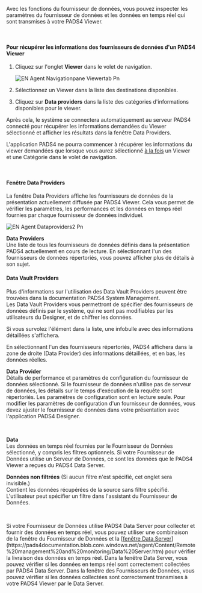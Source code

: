 Avec les fonctions du fournisseur de données, vous pouvez inspecter les paramètres du fournisseur de données et les données en temps réel qui sont transmises à votre PADS4 Viewer.

 

#### **Pour récupérer les informations des fournisseurs de données d'un PADS4 Viewer**

1. Cliquez sur l'onglet **Viewer** dans le volet de navigation.

   ![EN Agent Navigationpane Viewertab Pn](/images/digital-signage/windows-applications/agent/remote-management-and-monitoring/EN-Agent-Navigationpane-Viewertab.png)
2. Sélectionnez un Viewer dans la liste des destinations disponibles.
3. Cliquez sur **Data providers** dans la liste des catégories d'informations disponibles pour le viewer.

Après cela, le système se connectera automatiquement au serveur PADS4 connecté pour récupérer les informations demandées du Viewer sélectionné et afficher les résultats dans la fenêtre Data Providers.

<Warning>
  L'application PADS4 ne pourra commencer à récupérer les informations du viewer demandées que lorsque vous aurez sélectionné <u>à la fois</u> un Viewer et une Catégorie dans le volet de navigation.
</Warning>

 

#### **Fenêtre Data Providers**

La fenêtre Data Providers affiche les fournisseurs de données de la présentation actuellement diffusée par PADS4 Viewer. Cela vous permet de vérifier les paramètres, les performances et les données en temps réel fournies par chaque fournisseur de données individuel.

![EN Agent Dataproviders2 Pn](/images/digital-signage/windows-applications/agent/remote-management-and-monitoring/EN-Agent-Dataproviders2.png)

**Data Providers**\
Une liste de tous les fournisseurs de données définis dans la présentation PADS4 actuellement en cours de lecture. En sélectionnant l'un des fournisseurs de données répertoriés, vous pouvez afficher plus de détails à son sujet.

#### **Data Vault Providers**

Plus d'informations sur l'utilisation des Data Vault Providers peuvent être trouvées dans la documentation PADS4 System Management.\
Les Data Vault Providers vous permettront de spécifier des fournisseurs de données définis par le système, qui ne sont pas modifiables par les utilisateurs du Designer, et de chiffrer les données.

Si vous survolez l'élément dans la liste, une infobulle avec des informations détaillées s'affichera.

En sélectionnant l'un des fournisseurs répertoriés, PADS4 affichera dans la zone de droite (Data Provider) des informations détaillées, et en bas, les données réelles.

**Data Provider**\
Détails de performance et paramètres de configuration du fournisseur de données sélectionné. Si le fournisseur de données n'utilise pas de serveur de données, les détails sur le temps d'exécution de la requête sont répertoriés. Les paramètres de configuration sont en lecture seule. Pour modifier les paramètres de configuration d'un fournisseur de données, vous devez ajuster le fournisseur de données dans votre présentation avec l'application PADS4 Designer.

 

**Data**\
Les données en temps réel fournies par le Fournisseur de Données sélectionné, y compris les filtres optionnels. Si votre Fournisseur de Données utilise un Serveur de Données, ce sont les données que le PADS4 Viewer a reçues du PADS4 Data Server.

**Données non filtrées** (Si aucun filtre n'est spécifié, cet onglet sera invisible.)\
Contient les données récupérées de la source sans filtre spécifié. L'utilisateur peut spécifier un filtre dans l'assistant du Fournisseur de Données.

 

<Tip>
  Si votre Fournisseur de Données utilise PADS4 Data Server pour collecter et fournir des données en temps réel, vous pouvez utiliser une combinaison de la fenêtre du Fournisseur de Données et la [<u>fenêtre Data Server</u>](https://pads4documentation.blob.core.windows.net/agent/Content/Remote%20management%20and%20monitoring/Data%20Server.htm) pour vérifier la livraison des données en temps réel. Dans la fenêtre Data Server, vous pouvez vérifier si les données en temps réel sont correctement collectées par PADS4 Data Server. Dans la fenêtre des Fournisseurs de Données, vous pouvez vérifier si les données collectées sont correctement transmises à votre PADS4 Viewer par le Data Server.
</Tip>
